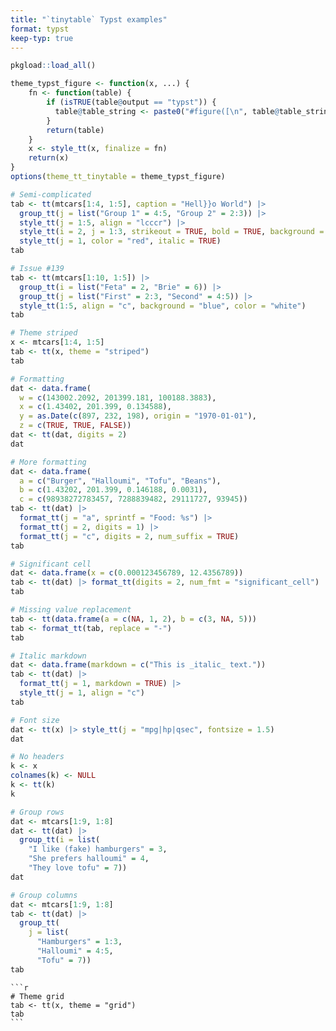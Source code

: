 ```yaml
---
title: "`tinytable` Typst examples"
format: typst
keep-typ: true
---
```


```r
pkgload::load_all()

theme_typst_figure <- function(x, ...) {
    fn <- function(table) {
        if (isTRUE(table@output == "typst")) {
          table@table_string <- paste0("#figure([\n", table@table_string, "\n])")
        }
        return(table)
    }
    x <- style_tt(x, finalize = fn)
    return(x)
}
options(theme_tt_tinytable = theme_typst_figure)
```

```r
# Semi-complicated
tab <- tt(mtcars[1:4, 1:5], caption = "Hell}}o World") |>
  group_tt(j = list("Group 1" = 4:5, "Group 2" = 2:3)) |>
  style_tt(j = 1:5, align = "lcccr") |>
  style_tt(i = 2, j = 1:3, strikeout = TRUE, bold = TRUE, background = "black", color = "white") |>
  style_tt(j = 1, color = "red", italic = TRUE)
tab
```

```r
# Issue #139
tab <- tt(mtcars[1:10, 1:5]) |>
  group_tt(i = list("Feta" = 2, "Brie" = 6)) |>
  group_tt(j = list("First" = 2:3, "Second" = 4:5)) |>
  style_tt(1:5, align = "c", background = "blue", color = "white")
tab
```

```r
# Theme striped
x <- mtcars[1:4, 1:5]
tab <- tt(x, theme = "striped")
tab
```


```r
# Formatting
dat <- data.frame(
  w = c(143002.2092, 201399.181, 100188.3883),
  x = c(1.43402, 201.399, 0.134588),
  y = as.Date(c(897, 232, 198), origin = "1970-01-01"),
  z = c(TRUE, TRUE, FALSE))
dat <- tt(dat, digits = 2)
dat
```

```r
# More formatting
dat <- data.frame(
  a = c("Burger", "Halloumi", "Tofu", "Beans"),
  b = c(1.43202, 201.399, 0.146188, 0.0031),
  c = c(98938272783457, 7288839482, 29111727, 93945))
tab <- tt(dat) |>
  format_tt(j = "a", sprintf = "Food: %s") |>
  format_tt(j = 2, digits = 1) |>
  format_tt(j = "c", digits = 2, num_suffix = TRUE)
tab
```

```r
# Significant cell
dat <- data.frame(x = c(0.000123456789, 12.4356789))
tab <- tt(dat) |> format_tt(digits = 2, num_fmt = "significant_cell")
tab
```

```r
# Missing value replacement
tab <- tt(data.frame(a = c(NA, 1, 2), b = c(3, NA, 5)))
tab <- format_tt(tab, replace = "-")
tab
```

```r
# Italic markdown
dat <- data.frame(markdown = c("This is _italic_ text."))
tab <- tt(dat) |>
  format_tt(j = 1, markdown = TRUE) |>
  style_tt(j = 1, align = "c")
tab
```

```r
# Font size
dat <- tt(x) |> style_tt(j = "mpg|hp|qsec", fontsize = 1.5)
dat
```

```r
# No headers
k <- x
colnames(k) <- NULL
k <- tt(k)
k
```

```r
# Group rows
dat <- mtcars[1:9, 1:8]
dat <- tt(dat) |>
  group_tt(i = list(
    "I like (fake) hamburgers" = 3,
    "She prefers halloumi" = 4,
    "They love tofu" = 7))
dat
```

```r
# Group columns
dat <- mtcars[1:9, 1:8]
tab <- tt(dat) |>
  group_tt(
    j = list(
      "Hamburgers" = 1:3,
      "Halloumi" = 4:5,
      "Tofu" = 7))
tab
```

````comment
```r
# Theme grid
tab <- tt(x, theme = "grid")
tab
```
````